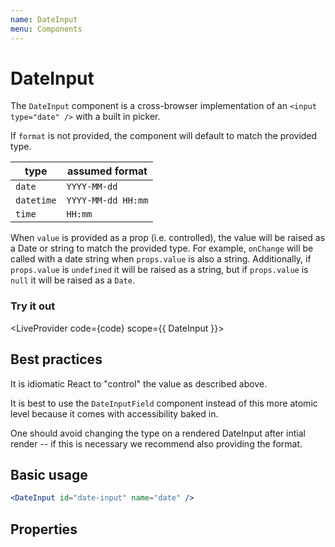 ```yaml
---
name: DateInput
menu: Components
---
```



# DateInput

The `DateInput` component is a cross-browser implementation of an `<input type="date" />` with a built in picker.

If `format` is not provided, the component will default to match the provided type.

| type       | assumed format     |
| ---------- | ------------------ |
| `date`     | `YYYY-MM-dd`       |
| `datetime` | `YYYY-MM-dd HH:mm` |
| `time`     | `HH:mm`            |

When `value` is provided as a prop (i.e. controlled), the value will be raised as a Date or string to match the provided type. For example, `onChange` will be called with a date string when `props.value` is also a string. Additionally, if `props.value` is `undefined` it will be raised as a string, but if `props.value` is `null` it will be raised as a `Date`.

### Try it out


<LiveProvider code={code} scope={{ DateInput }}>
  <LiveEditor style={livePreviewStyle} />
  <LiveError />
  <LivePreview />
</LiveProvider>

## Best practices

It is idiomatic React to "control" the value as described above.

It is best to use the `DateInputField` component instead of this more atomic level because it comes with accessibility baked in.

One should avoid changing the type on a rendered DateInput after intial render -- if this is necessary we recommend also providing the format.

## Basic usage

```jsx
<DateInput id="date-input" name="date" />
```

## Properties

<PropsTable of={DateInput} />
